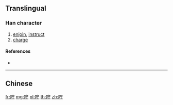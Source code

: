 {{also|嚀}}
==Translingual==

===Han character===
{{Han char|rn=30|rad=口|as=05|sn=8|four=|canj=RJMN|ids=⿰口宁}}

# [[enjoin]], [[instruct]]
# [[charge]]

====References====
* {{Han ref|kx=0185.211|hdz=10608.100|uh=549B|ud=21659}}

----

==Chinese==
{{zh-see|嚀}}

[[fr:咛]]
[[mg:咛]]
[[pl:咛]]
[[th:咛]]
[[zh:咛]]